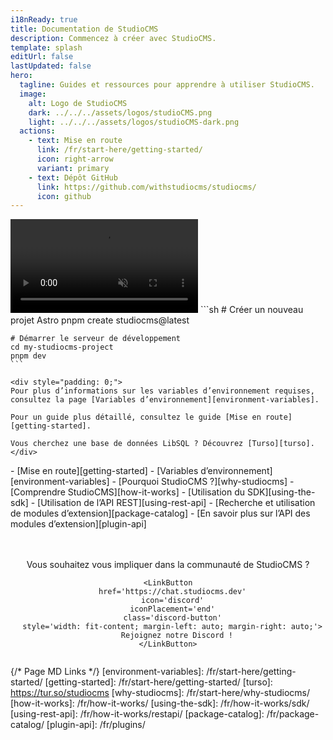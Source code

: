 ```yaml
---
i18nReady: true
title: Documentation de StudioCMS
description: Commencez à créer avec StudioCMS.
template: splash
editUrl: false
lastUpdated: false
hero:
  tagline: Guides et ressources pour apprendre à utiliser StudioCMS.
  image:
    alt: Logo de StudioCMS
    dark: ../../../assets/logos/studioCMS.png
    light: ../../../assets/logos/studioCMS-dark.png
  actions:
    - text: Mise en route
      link: /fr/start-here/getting-started/
      icon: right-arrow
      variant: primary
    - text: Dépôt GitHub
      link: https://github.com/withstudiocms/studiocms/
      icon: github
---
```



<Card title="Démo de StudioCMS" icon='seti:video'>
  <video autoplay loop muted playsinline preload="auto" src="https://cdn.studiocms.dev/studiocms-trailer.mp4" />
</Card>

<CardGrid>

  <SplitCard title="Démarrage rapide" icon="rocket">
    ```sh
    # Créer un nouveau projet Astro
    pnpm create studiocms@latest

    # Démarrer le serveur de développement
    cd my-studiocms-project
    pnpm dev
    ```

    <div style="padding: 0;">
    Pour plus d’informations sur les variables d’environnement requises, consultez la page [Variables d’environnement][environment-variables].

    Pour un guide plus détaillé, consultez le guide [Mise en route][getting-started].

    Vous cherchez une base de données LibSQL ? Découvrez [Turso][turso].
    </div>

  </SplitCard>

  <ListCard title="En savoir plus sur StudioCMS" icon="information">
    - [Mise en route][getting-started]
    - [Variables d’environnement][environment-variables]
    - [Pourquoi StudioCMS ?][why-studiocms]
    - [Comprendre StudioCMS][how-it-works]
  </ListCard>

  <ListCard title="Personnalisation de StudioCMS" icon="puzzle">
    - [Utilisation du SDK][using-the-sdk]
    - [Utilisation de l’API REST][using-rest-api]
    - [Recherche et utilisation de modules d’extension][package-catalog]
    - [En savoir plus sur l’API des modules d’extension][plugin-api]
  </ListCard>

</CardGrid>

<Center>
  <div style="display: flex; flex-direction: column; margin-top: 3rem;">
    Vous souhaitez vous impliquer dans la communauté de StudioCMS ?

    <LinkButton
      href='https://chat.studiocms.dev'
      icon='discord'
      iconPlacement='end'
      class='discord-button'
      style='width: fit-content; margin-left: auto; margin-right: auto;'>
        Rejoignez notre Discord !
    </LinkButton>
  </div>
</Center>

{/* Page MD Links */}
[environment-variables]: /fr/start-here/getting-started/
[getting-started]: /fr/start-here/getting-started/
[turso]: https://tur.so/studiocms
[why-studiocms]: /fr/start-here/why-studiocms/
[how-it-works]: /fr/how-it-works/
[using-the-sdk]: /fr/how-it-works/sdk/
[using-rest-api]: /fr/how-it-works/restapi/
[package-catalog]: /fr/package-catalog/
[plugin-api]: /fr/plugins/
